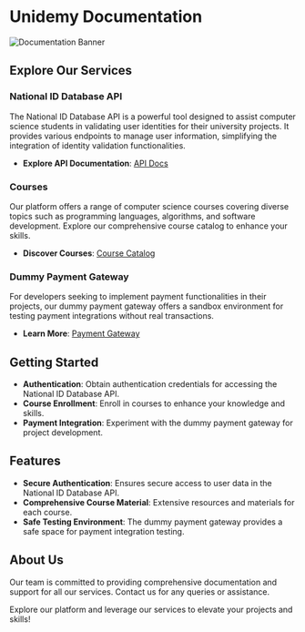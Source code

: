 # Unidemy Documentation

![Documentation Banner](/api/og?type=page&title=Documentation)

## Explore Our Services

### National ID Database API

The National ID Database API is a powerful tool designed to assist computer science students in validating user identities for their university projects. It provides various endpoints to manage user information, simplifying the integration of identity validation functionalities.

- **Explore API Documentation**: [API Docs](/docs/nid)

### Courses

Our platform offers a range of computer science courses covering diverse topics such as programming languages, algorithms, and software development. Explore our comprehensive course catalog to enhance your skills.

- **Discover Courses**: [Course Catalog](/courses)

### Dummy Payment Gateway

For developers seeking to implement payment functionalities in their projects, our dummy payment gateway offers a sandbox environment for testing payment integrations without real transactions.

- **Learn More**: [Payment Gateway](/docs/payment-gateway)

## Getting Started

- **Authentication**: Obtain authentication credentials for accessing the National ID Database API.
- **Course Enrollment**: Enroll in courses to enhance your knowledge and skills.
- **Payment Integration**: Experiment with the dummy payment gateway for project development.

## Features

- **Secure Authentication**: Ensures secure access to user data in the National ID Database API.
- **Comprehensive Course Material**: Extensive resources and materials for each course.
- **Safe Testing Environment**: The dummy payment gateway provides a safe space for payment integration testing.

## About Us

Our team is committed to providing comprehensive documentation and support for all our services. Contact us for any queries or assistance.

Explore our platform and leverage our services to elevate your projects and skills!
